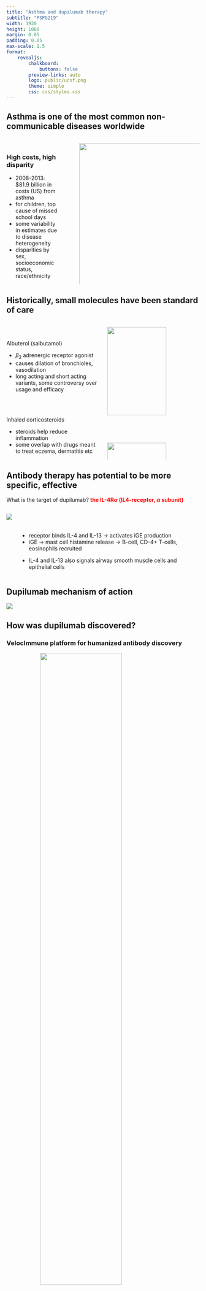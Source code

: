 ```yaml
---
title: "Asthma and dupilumab therapy"
subtitle: "PSPG219"
width: 1920
height: 1080
margin: 0.05
padding: 0.05
max-scale: 1.5
format:
    revealjs:
        chalkboard:
            buttons: false
        preview-links: auto
        logo: public/ucsf.png
        theme: simple
        css: css/styles.css
---
```


## Asthma is one of the most common non-communicable diseases worldwide

::: columns
::: {.column width="30%"}  
<br> 
<h3> High costs, high disparity </h3>
* 2008-2013: $81.9 billion in costs (US) from asthma
* for children, top cause of missed school days 
* some variability in estimates due to disease heterogeneity
* disparities by sex, socioeconomic status, race/ethnicity
:::

::: {.column width="2%"}
:::

::: {.column width="68%"}
::: {.r-stack}
![](public/asthmasymptoms.jpg){.fragment .fade-in-then-out style="height: auto; width: 150%; max-width: 1050%; display: block"}

![](public/asthmaglobal.jpg){.fragment .fade-in-then-out style="height: auto; width: 105%; max-width: 1050%"}

![](public/disparities.png){.fragment style="height: auto; width: 100%; max-width: 100%"}
:::
:::

:::

## Historically, small molecules have been standard of care

:::  columns
::: {.column width="50%"}

::: {.fragment fragment-index="1"}
<br> <br>
<p> Albuterol (salbutamol) </p>
-   $\beta_{2}$ adrenergic receptor agonist
-   causes dilation of bronchioles, vasodilation
-   long acting and short acting variants, some controversy over usage and efficacy 

:::

::: {.fragment fragment-index="2"}

<br> <br> 
<p> Inhaled corticosteroids </p>
-   steroids help reduce inflammation 
-   some overlap with drugs meant to treat eczema, dermatitis etc
:::

:::

::: {.column width="50%"}

<img src="public/salbutamol.png" class="fragment" data-fragment-index="1" style="height: auto; width: 80%">

<img src="public/qvar.png" class="fragment" data-fragment-index="2" style="height: auto; width: 80%">

:::
:::

## Antibody therapy has potential to be more specific, effective

What is the target of dupilumab? <span class="fragment fade-in" data-fragment-index="1" style="font-weight: bold; color: red"> the IL-4R$\alpha$ (IL4-receptor, $\alpha$ subunit) </span>

::: columns
::: {.column}

<img src="public/il4.png" class="fragment" data-fragment-index="2">

:::

::: {.column}

<br>
<br>

::: {.fragment fragment-index="2"}
-   receptor binds IL-4 and IL-13 $\rightarrow$ activates iGE production
-   iGE $\rightarrow$ mast cell histamine release $\rightarrow$ B-cell, CD-4+ T-cells, eosinophils recruited

:::

::: {.fragment fragment-index="2"}
-   IL-4 and IL-13 also signals airway smooth muscle cells and epithelial cells
:::

:::
:::

## Dupilumab mechanism of action

<img src="public/dupilumab-moa-edit.png">

## 
<h2> How was dupilumab discovered? </h2>
<h3> VelocImmune platform for humanized antibody discovery </h3>

<div class="r-stack">
<div class="fragment fade-in-then-out">
<img src="public/velocimmune.png" style="height: auto; width: 65%; display: block; margin-left: auto; margin-right: auto">
<br>
VelocImmune mice have human VDJ regions, but mouse constant and regulatory regions 
</div>

::: {.fragment}
::: columns
::: {.column}
<img src="public/abgen.png" style="height: auto; width: 50%; max-width: 50%; position: relative; left: 20rem; top: -1.5rem">
:::

::: {.column}  
<br>
<br>

### Traditional antibody generation workflows can create immunogenic antibodies
* VelocImmune generates antibodies that are significantly less immunogenic, greatly reducing development time
* Mice were injected with IL-4R$\alpha$ receptor protein
:::

:::
:::
</div>

## Efficacy & safety [52 week, 1902 patient study]

::: {.r-stack}
<img src="public/fevdelta.png" class="fragment fade-in-then-out" data-fragment-index="1" style="width: auto; height: 100%">
<span class="fragment fade-in-then-out" data-fragment-index="1" style="text-align:center; display: block"> <br>  FEV measures total lung volume exhaled in first second of exhalation test </span>

<br>
<br>
<img src="public/relative-risk.png" class="fragment fade-in-then-out" data-fragment-index="2" style="width: 100%; height: auto; max-width: 100%; display: block; transform: scale(1.5, 1.5)">
<span class="fragment fade-in-then-out" data-fragment-index="2"> <br> <br> Rate of severe asthma exacerbations was ~ half from placebo </span>

<img src="public/efficacy-edited.png" class="fragment" data-fragment-index="3" style="transform: scale(1.2,1.2); position: relative; top: 5rem">
:::


::: {.footer}
Dupilumab Efficacy and Safety in Moderate-to-Severe Uncontrolled Asthma, Castro et al., NEJM 2018
::: 


## Questions?

<br>
<br>
<br>
<img src="public/mouse.png" style="display: block; margin-left: auto; margin-right: auto; transform: scale(1.4, 1.4)">
